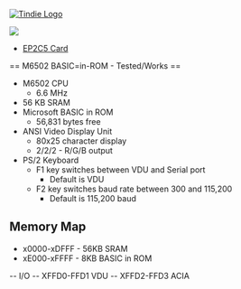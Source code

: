 <a href="https://www.tindie.com/products/land_boards/z80-6502-6809-fpga-multicomp-pcb-ep2c5-db/" >
<img src="http://land-boards.com/tindie/tindie-larges-v2.png" alt="Tindie Logo">
</img></a> 

<img src="http://land-boards.com/blwiki/images/8/8e/P971-cropped-720px.jpg"></img>

* [http://land-boards.com/blwiki/index.php?title=EP2C5-DB EP2C5 Card]

== M6502 BASIC=in-ROM - Tested/Works ==

* M6502 CPU
**	6.6 MHz
*	56 KB SRAM
*	Microsoft BASIC in ROM
** 56,831 bytes free
* ANSI Video Display Unit
** 80x25 character display
** 2/2/2 - R/G/B output
* PS/2 Keyboard
** F1 key switches between VDU and Serial port
*** Default is VDU
** F2 key switches baud rate between 300 and 115,200
*** Default is 115,200 baud

== Memory Map ==

*	x0000-xDFFF - 56KB SRAM
*	xE000-xFFFF - 8KB BASIC in ROM
--	I/O
--		XFFD0-FFD1 VDU
--		XFFD2-FFD3 ACIA
